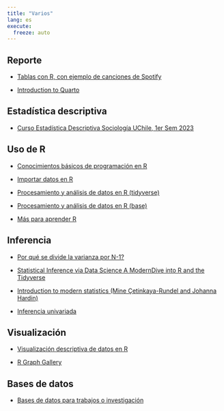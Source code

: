 ```yaml
---
title: "Varios"
lang: es
execute:
  freeze: auto
---
```



## Reporte

- [Tablas con R, con ejemplo de canciones de Spotify](https://felixanalytix.medium.com/how-to-make-beautiful-tables-using-r-programming-35d75cc919fb)

- [Introduction to Quarto](https://www.youtube.com/watch?v=_f3latmOhew)

## Estadística descriptiva

- [Curso Estadística Descriptiva Sociología UChile, 1er Sem 2023](https://descriptiva-facso.netlify.app/)

## Uso de R

- [Conocimientos básicos de programación en R](https://descriptiva-facso.netlify.app/content/02-content)

- [Importar datos en R](https://descriptiva-facso.netlify.app/resource/03-resource) 

- [Procesamiento y análisis de datos en R (tidyverse)](https://descriptiva-facso.netlify.app/content/05-content)

- [Procesamiento y análisis de datos en R (base)](https://descriptiva-facso.netlify.app/resource/04-resource)

- [Más para aprender R](https://descriptiva-facso.netlify.app/resource/02-resource)

## Inferencia 

- [Por qué se divide la varianza por N-1?](https://es.khanacademy.org/math/ap-statistics/summarizing-quantitative-data-ap/more-standard-deviation/v/another-simulation-giving-evidence-that-n-1-gives-us-an-unbiased-estimate-of-variance)

- [Statistical Inference via Data Science A ModernDive into R and the Tidyverse](https://moderndive.com/index.html)

- [Introduction to modern statistics (Mine Çetinkaya-Rundel and Johanna Hardin)](openintro-ims.netlify.app/)

- [Inferencia univariada](https://descriptiva-facso.netlify.app/content/08-content)

## Visualización

- [Visualización descriptiva de datos en R](https://descriptiva-facso.netlify.app/content/06-content)

- [R Graph Gallery](https://r-graph-gallery.com/) 

## Bases de datos

- [Bases de datos para trabajos o investigación](https://descriptiva-facso.netlify.app/resource/01-resource)



